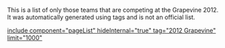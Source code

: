 This is a list of only those teams that are competing at the Grapevine 2012. It was automatically generated using tags and is not an official list.

[[include component="pageList" hideInternal="true" tag="2012 Grapevine" limit="1000" ]]